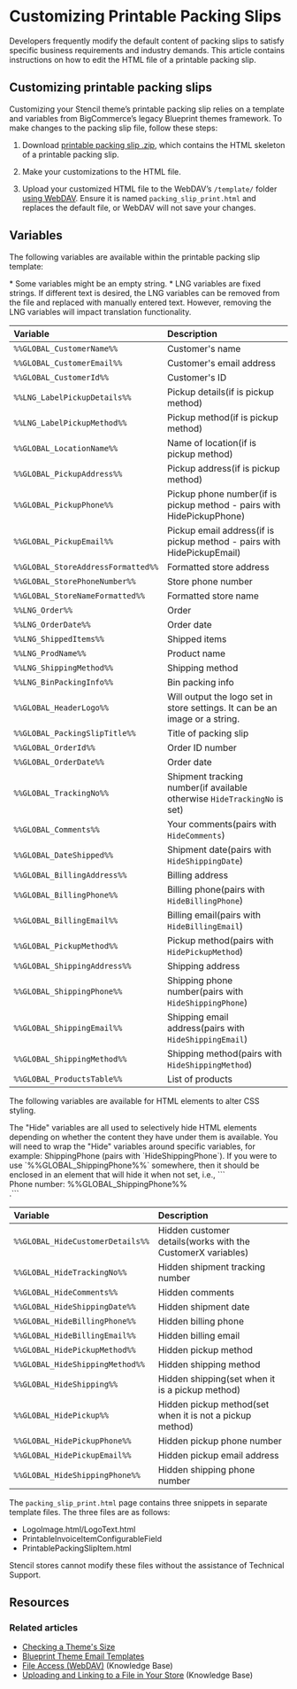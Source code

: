 # Customizing Printable Packing Slips

Developers frequently modify the default content of packing slips to satisfy specific business requirements and industry demands. This article contains instructions on how to edit the HTML file of a printable packing slip.

## Customizing printable packing slips

Customizing your Stencil theme’s printable packing slip relies on a template and variables from BigCommerce’s legacy Blueprint themes framework. To make changes to the packing slip file, follow these steps:


1. Download [printable packing slip .zip](https://storage.googleapis.com/bigcommerce-production-dev-center/template-files/packing_slip_printable.zip), which contains the HTML skeleton of a printable packing slip.

2. Make your customizations to the HTML file.

3. Upload your customized HTML file to the WebDAV’s `/template/` folder [using WebDAV](https://support.bigcommerce.com/s/article/File-Access-WebDAV). Ensure it is named `packing_slip_print.html` and replaces the default file, or WebDAV will not save your changes.

## Variables

The following variables are available within the printable packing slip template:

<Callout type="info">
* Some variables might be an empty string.
* LNG variables are fixed strings. If different text is desired, the LNG variables can be removed from the file and replaced with manually entered text. However, removing the LNG variables will impact translation functionality.
</Callout>

| Variable                          |         Description |
|:----------------------------------|:--------------------|
| `%%GLOBAL_CustomerName%%`         | Customer's name           |
| `%%GLOBAL_CustomerEmail%%`        | Customer's email address  |
| `%%GLOBAL_CustomerId%%`           | Customer's ID             |
| `%%LNG_LabelPickupDetails%%`      | Pickup details(if is pickup method)  |
| `%%LNG_LabelPickupMethod%%`       | Pickup method(if is pickup method)   |  
| `%%GLOBAL_LocationName%%`         | Name of location(if is pickup method) |
| `%%GLOBAL_PickupAddress%%`        | Pickup address(if is pickup method)  |
| `%%GLOBAL_PickupPhone%%`          | Pickup phone number(if is pickup method - pairs with HidePickupPhone)  |
| `%%GLOBAL_PickupEmail%%`          | Pickup email address(if is pickup method - pairs with HidePickupEmail) |
| `%%GLOBAL_StoreAddressFormatted%%`| Formatted store address  |
| `%%GLOBAL_StorePhoneNumber%%`     | Store phone number    |
| `%%GLOBAL_StoreNameFormatted%%`   | Formatted store name  |
| `%%LNG_Order%%`                   | Order             |
| `%%LNG_OrderDate%%`               | Order date        |
| `%%LNG_ShippedItems%%`            | Shipped items     |  
| `%%LNG_ProdName%%`                | Product name      |
| `%%LNG_ShippingMethod%%`          | Shipping method   |
| `%%LNG_BinPackingInfo%%`          | Bin packing info  |  
| `%%GLOBAL_HeaderLogo%%`           | Will output the logo set in store settings. It can be an image or a string.|
| `%%GLOBAL_PackingSlipTitle%%`     | Title of packing slip  |
| `%%GLOBAL_OrderId%%`              | Order ID number     |
| `%%GLOBAL_OrderDate%%`            | Order date          |
| `%%GLOBAL_TrackingNo%%`           | Shipment tracking number(if available otherwise `HideTrackingNo` is set)|
| `%%GLOBAL_Comments%%`             | Your comments(pairs with `HideComments`)      |
| `%%GLOBAL_DateShipped%%`          | Shipment date(pairs with `HideShippingDate`)      |
| `%%GLOBAL_BillingAddress%%`       | Billing address    |
| `%%GLOBAL_BillingPhone%%`         | Billing phone(pairs with `HideBillingPhone`)      |
| `%%GLOBAL_BillingEmail%%`         | Billing email(pairs with `HideBillingEmail`)      |
| `%%GLOBAL_PickupMethod%%`         | Pickup method(pairs with `HidePickupMethod`)      |
| `%%GLOBAL_ShippingAddress%%`      | Shipping address   |
| `%%GLOBAL_ShippingPhone%%`        | Shipping phone number(pairs with `HideShippingPhone`)   |
| `%%GLOBAL_ShippingEmail%%`        | Shipping email address(pairs with `HideShippingEmail`)  |
| `%%GLOBAL_ShippingMethod%%`       | Shipping method(pairs with `HideShippingMethod`)         |
| `%%GLOBAL_ProductsTable%%`        | List of products     |

The following variables are available for HTML elements to alter CSS styling.

<Callout type="info">
The "Hide" variables are all used to selectively hide HTML elements depending on whether the content they have under them is available. You will need to wrap the "Hide" variables around specific variables, for example:
ShippingPhone (pairs with `HideShippingPhone`).
If you were to use `%%GLOBAL_ShippingPhone%%` somewhere, then it should be enclosed in an element that will hide it when not set, i.e.,
```<div style=%%GLOBAL_HideShippingPhone%%>Phone number: %%GLOBAL_ShippingPhone%%</div>.```
</Callout>

| Variable                          |         Description                                          |
|:----------------------------------|:-------------------------------------------------------------|
| `%%GLOBAL_HideCustomerDetails%%`  | Hidden customer details(works with the CustomerX variables)  |
| `%%GLOBAL_HideTrackingNo%%`       | Hidden shipment tracking number                              |
| `%%GLOBAL_HideComments%%`         | Hidden comments                                              |
| `%%GLOBAL_HideShippingDate%%`     | Hidden shipment date                                         |
| `%%GLOBAL_HideBillingPhone%%`     | Hidden billing phone                                         |
| `%%GLOBAL_HideBillingEmail%%`     | Hidden billing email                                         |
| `%%GLOBAL_HidePickupMethod%%`     | Hidden pickup method                                         |
| `%%GLOBAL_HideShippingMethod%%`   | Hidden shipping method                                       |
| `%%GLOBAL_HideShipping%%`         | Hidden shipping(set when it is a pickup method)              |
| `%%GLOBAL_HidePickup%%`           | Hidden pickup method(set when it is not a pickup method)     |
| `%%GLOBAL_HidePickupPhone%%`      | Hidden pickup phone number                                   |
| `%%GLOBAL_HidePickupEmail%%`      | Hidden pickup email address                                  |
| `%%GLOBAL_HideShippingPhone%%`    | Hidden shipping phone number                                 |

The `packing_slip_print.html` page contains three snippets in separate template files. The three files are as follows: 

* LogoImage.html/LogoText.html
* PrintableInvoiceItemConfigurableField
* PrintablePackingSlipItem.html

<Callout type="info">
Stencil stores cannot modify these files without the assistance of Technical Support.  
</Callout>

## Resources

### Related articles

* [Checking a Theme's Size](/docs/storefront/stencil/deployment/theme-size)
* [Blueprint Theme Email Templates](/archive/storefront/blueprint/themes/email-templates)
* [File Access (WebDAV)](https://support.bigcommerce.com/s/article/File-Access-WebDAV) (Knowledge Base)
* [Uploading and Linking to a File in Your Store](https://support.bigcommerce.com/s/article/How-do-I-add-and-link-to-a-file-in-my-store#upload-a-file) (Knowledge Base)
